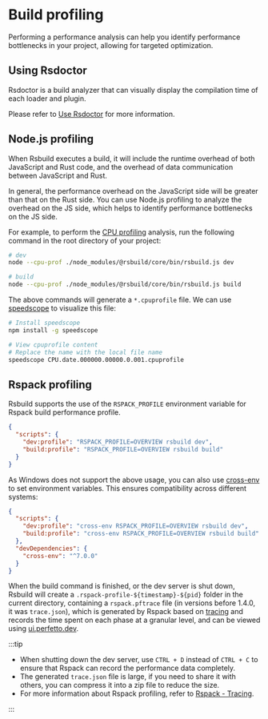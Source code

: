 # Build profiling

Performing a performance analysis can help you identify performance bottlenecks in your project, allowing for targeted optimization.

## Using Rsdoctor

Rsdoctor is a build analyzer that can visually display the compilation time of each loader and plugin.

Please refer to [Use Rsdoctor](/guide/debug/rsdoctor) for more information.

## Node.js profiling

When Rsbuild executes a build, it will include the runtime overhead of both JavaScript and Rust code, and the overhead of data communication between JavaScript and Rust.

In general, the performance overhead on the JavaScript side will be greater than that on the Rust side. You can use Node.js profiling to analyze the overhead on the JS side, which helps to identify performance bottlenecks on the JS side.

For example, to perform the [CPU profiling](https://nodejs.org/docs/v20.17.0/api/cli.html#--cpu-prof) analysis, run the following command in the root directory of your project:

```bash
# dev
node --cpu-prof ./node_modules/@rsbuild/core/bin/rsbuild.js dev

# build
node --cpu-prof ./node_modules/@rsbuild/core/bin/rsbuild.js build
```

The above commands will generate a `*.cpuprofile` file. We can use [speedscope](https://github.com/jlfwong/speedscope) to visualize this file:

```bash
# Install speedscope
npm install -g speedscope

# View cpuprofile content
# Replace the name with the local file name
speedscope CPU.date.000000.00000.0.001.cpuprofile
```

## Rspack profiling

Rsbuild supports the use of the `RSPACK_PROFILE` environment variable for Rspack build performance profile.

```json title="package.json"
{
  "scripts": {
    "dev:profile": "RSPACK_PROFILE=OVERVIEW rsbuild dev",
    "build:profile": "RSPACK_PROFILE=OVERVIEW rsbuild build"
  }
}
```

As Windows does not support the above usage, you can also use [cross-env](https://npmjs.com/package/cross-env) to set environment variables. This ensures compatibility across different systems:

```json title="package.json"
{
  "scripts": {
    "dev:profile": "cross-env RSPACK_PROFILE=OVERVIEW rsbuild dev",
    "build:profile": "cross-env RSPACK_PROFILE=OVERVIEW rsbuild build"
  },
  "devDependencies": {
    "cross-env": "^7.0.0"
  }
}
```

When the build command is finished, or the dev server is shut down, Rsbuild will create a `.rspack-profile-${timestamp}-${pid}` folder in the current directory, containing a `rspack.pftrace` file (in versions before 1.4.0, it was `trace.json`), which is generated by Rspack based on [tracing](https://github.com/tokio-rs/tracing) and records the time spent on each phase at a granular level, and can be viewed using [ui.perfetto.dev](https://ui.perfetto.dev/).

:::tip

- When shutting down the dev server, use `CTRL + D` instead of `CTRL + C` to ensure that Rspack can record the performance data completely.
- The generated `trace.json` file is large, if you need to share it with others, you can compress it into a zip file to reduce the size.
- For more information about Rspack profiling, refer to [Rspack - Tracing](https://rspack.rs/contribute/development/tracing).

:::
